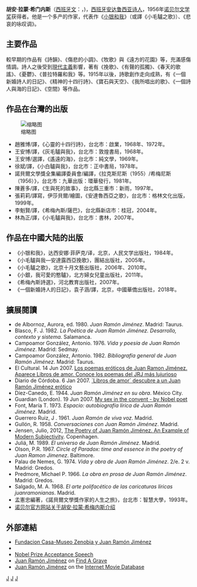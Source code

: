 {{Expand|time=2014-08-09T13:19:40+00:00}}
{{Unreferenced|time=2014-08-09T13:19:40+00:00}}

{{Infobox writer
|image = JRJimenez.JPG
|imagesize = 200px
| name         = 胡安·拉蒙·希门内斯<br />Juan Ramón Jiménez
| caption      =
| pseudonym    =
| birth_name    = Juan Ramón Jiménez Mantecón
| birth_date    = {{birth date|1881|12|24|df=y}}
| birth_place   = {{SPA}}[[安達魯西亞|安達魯西亞]][[韋爾瓦省|韋爾瓦省]][[莫格尔|莫格尔]]
| death_date    = {{death date and age|1958|5|29|1881|12|24|df=y}}
| death_place   = {{PRI}}[[圣胡安_(波多黎各)|聖胡安]]
| occupation   =  詩人
| nationality  = {{SPA}}
| period       =
| genre        = 詩歌
| subject      =
| movement     =
| notableworks =
| spouse       = {{Link-es|Zenobia Camprubí|Zenobia Camprubí}}
| partner      =
| children     =
| relatives    =
| influences   =
| influenced   =
| awards       = 1956年[[诺贝尔文学奖|诺贝尔文学奖]] 
| signature    =
| website      =
}}

'''胡安·拉蒙·希门内斯'''（[[西班牙文|西班牙文]]：{{lang|es|Juan Ramón Jiménez}}，{{bd|1881年|12月24日|1958年|5月29日}})，[[西班牙|西班牙]][[安达鲁西亚|安达鲁西亚]][[诗人|诗人]]，1956年[[诺贝尔文学奖|诺贝尔文学奖]]获得者。他是一个多产的作家，代表作《[[小银和我|小银和我]]》（或譯《小毛驢之歌》）、《悲哀的咏叹调》。

==主要作品==
較早期的作品有《詩韻》、《傷悲的小調》、《牧歌》與《遠方的花園》等，充滿感傷情調。詩人之後受到[[現代主義|現代主義]]影響，著有《挽歌》、《有聲的孤獨》、《春天的歌謠》、《憂鬱》、《普拉特羅和我》等。1915年以後，詩歌創作走向成熟，有《一個新婚詩人的日記》、《精神的十四行詩》、《寶石與天空》、《我所唱出的歌》、《一個詩人與海的日記》、《空間》等作品。

==作品在台灣的出版==
[[File:Primera_edicion_de_1914_de_PLATERO_Y_YO.JPG|缩略图]]

*趙雅博/譯，《心靈的十四行詩》，台北市：啟業，1968年、1972年。
*王安博/譯，《灰毛驢與我》，台北市：敦煌書局，1968年。
*王安博/選譯，《遙遠的海》，台北市：純文學，1969年。
*徐斌/譯，《小白驢與我》，台北市：正中書局，1978年。
*諾貝爾文學獎全集編譯委員會/編譯，《拉克斯尼斯（1955）/希梅尼斯（1956）》，台北市：九華出版：環華發行，1981年。
*陳蒼多/譯，《生與死的故事》，台北縣三重市：新雨，1997年。
*張莉莉/譯寫，伊莎貝爾/繪圖，《安達魯西亞之歌》，台北市：格林文化出版，1999年。
*李魁賢/譯，《希梅內斯/薩巴》，台北縣新店市：桂冠，2004年。
*林為正/譯，《小毛驢與我》，台北市：書林，2007年。

==作品在中國大陆的出版==
*《小银和我》，达西安娜·菲萨克/译，北京，人民文学出版社，1984年。
*《小毛驢與我—安達露西亞挽歌》，團結出版社，2005年。
*《小毛驢之歌》，北京十月文藝出版社，2006年、2010年。
*《小銀，我可愛的憨驢》，北方婦女兒童出版社，2011年。
*《希梅內斯詩選》，河北教育出版社，2007年。
*《一個新婚詩人的日記》，袁子涵/譯，北京，中國華僑出版社，2018年。

== 擴展閱讀 ==
* de Albornoz, Aurora, ed. 1980. ''Juan Ramón Jiménez''. Madrid: Taurus.
* Blasco, F. J. 1982. ''La Poética de Juan Ramón Jiménez. Desarrollo, contexto y sistema''. Salamanca.
* Campoamor González, Antonio. 1976. ''Vida y poesía de Juan Ramón Jiménez''. Madrid: Sedmay.
* Campoamor González, Antonio. 1982. ''Bibliografía general de Juan Ramón Jiménez''. Madrid: Taurus.
*El Cultural. 14 Jun 2007. [https://archive.is/20070509191956/http://www.elcultural.es/HTML/20070614/LETRAS/LETRAS20814.asp Los poemas eróticos de Juan Ramon Jiménez. Aparece Libros de amor. Conoce los poemas del JRJ más lujurioso]
*Diario de Córdoba. 6 Jan 2007. [https://web.archive.org/web/20110721050111/http://www.diariocordoba.com/noticias/noticia.asp?pkid=292871 ´Libros de amor´ descubre a un Juan Ramón Jiménez erótico]
* Díez-Canedo, E. 1944. ''Juan Ramón Jiménez en su obra''. México City.
*Guardian (London). 19 Jun 2007. [http://www.guardian.co.uk/world/2007/jun/19/books.spain My sex in the convent - by Nobel poet] {{Wayback|url=http://www.guardian.co.uk/world/2007/jun/19/books.spain |date=20121112173033 }}
* Font, María T. 1973. ''Espacio: autobiografía lírica de Juan Ramón Jiménez''. Madrid.
* Guerrero Ruiz, J . 1961. ''Juan Ramón de viva voz''. Madrid.
* Gullón, R. 1958. ''Conversaciones con Juan Ramón Jiménez''. Madrid.
* Jensen, Julio, 2012, [https://web.archive.org/web/20150108071103/http://www.mtp.hum.ku.dk/details.asp?eln=203326 The Poetry of Juan Ramón Jiménez. An Example of Modern Subjectivity]. Copenhagen.
* Juliá, M. 1989. ''El universo de Juan Ramón Jiménez''. Madrid.
* Olson, P.R. 1967. ''Circle of Paradox: time and essence in the poetry of Juan Ramon Jimenez''. Baltimore.
* Palau de Nemes, G. 1974. ''Vida y obra de Juan Ramón Jiménez''. 2/e. 2 v. Madrid: Gredos.
* Predmore, Michael P. 1966. ''La obra en prosa de Juan Ramón Jiménez''. Madrid: Gredos.
* Salgado, M. A. 1968. ''El arte polifacético de las caricaturas líricas juanramonianas''. Madrid.
* 孟憲忠編著，《諾貝爾文學獎作家的人生之旅》，台北市：智慧大學，1993年。
* [http://nobelprize.org/nobel_prizes/literature/laureates/1956/jimenez-bio.html 诺贝尔官方网站关于胡安·拉蒙·希梅内斯介绍] {{Wayback|url=http://nobelprize.org/nobel_prizes/literature/laureates/1956/jimenez-bio.html |date=20180215134946 }}

== 外部連結 ==
{{wikiquote}}
*[http://www.fundacion-jrj.es Fundacion Casa-Museo Zenobia y Juan Ramón Jiménez] {{Wayback|url=http://www.fundacion-jrj.es/ |date=20191212192231 }}
*{{gutenberg author| id=Juan+Ramon+Jimenez| name=Juan Ramón Jiménez}}
*[http://nobelprize.org/nobel_prizes/literature/laureates/1956/jimenez-speech.html Nobel Prize Acceptance Speech] {{Wayback|url=http://nobelprize.org/nobel_prizes/literature/laureates/1956/jimenez-speech.html |date=20180612144210 }}
*[http://www.findagrave.com/cgi-bin/fg.cgi?page=gr&GRid=7533271 Juan Ramón Jiménez] {{Wayback|url=http://www.findagrave.com/cgi-bin/fg.cgi?page=gr&GRid=7533271 |date=20161022233105 }} on [[Find_A_Grave|Find A Grave]]
*[http://www.imdb.com/name/nm0422983/?ref_=fn_al_nm_1 Juan Ramón Jiménez] {{Wayback|url=http://www.imdb.com/name/nm0422983/?ref_=fn_al_nm_1 |date=20200617170948 }} on the [[Internet_Movie_Database|Internet Movie Database]]

{{诺贝尔文学奖获得者 (1951年-1975年)}}
{{Authority control}}

{{DEFAULTSORT:Jimenez, Juan Ramon}}
[[Category:诺贝尔文学奖获得者|J]]
[[Category:西班牙諾貝爾獎獲得者|J]]
[[Category:西班牙诗人|J]]